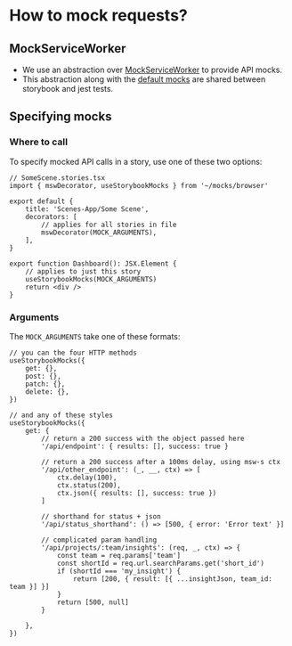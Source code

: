 
<Meta title=" How to mock requests?" />

# How to mock requests?

## MockServiceWorker

-   We use an abstraction over [MockServiceWorker](https://mswjs.io/) to provide API mocks.
-   This abstraction along with the
    [default mocks](https://github.com/PostHog/posthog/blob/master/frontend/src/mocks/handlers.ts#L7) are shared between storybook and jest tests.

## Specifying mocks

### Where to call

To specify mocked API calls in a story, use one of these two options:

```tsx
// SomeScene.stories.tsx
import { mswDecorator, useStorybookMocks } from '~/mocks/browser'

export default {
    title: 'Scenes-App/Some Scene',
    decorators: [
        // applies for all stories in file
        mswDecorator(MOCK_ARGUMENTS),
    ],
}

export function Dashboard(): JSX.Element {
    // applies to just this story
    useStorybookMocks(MOCK_ARGUMENTS)
    return <div />
}
```

### Arguments

The `MOCK_ARGUMENTS` take one of these formats:

```tsx
// you can the four HTTP methods
useStorybookMocks({
    get: {},
    post: {},
    patch: {},
    delete: {},
})

// and any of these styles
useStorybookMocks({
    get: {
        // return a 200 success with the object passed here
        '/api/endpoint': { results: [], success: true }

        // return a 200 success after a 100ms delay, using msw-s ctx
        '/api/other_endpoint': (_, __, ctx) => [
            ctx.delay(100),
            ctx.status(200),
            ctx.json({ results: [], success: true })
        ]

        // shorthand for status + json
        '/api/status_shorthand': () => [500, { error: 'Error text' }]

        // complicated param handling
        '/api/projects/:team/insights': (req, _, ctx) => {
            const team = req.params['team']
            const shortId = req.url.searchParams.get('short_id')
            if (shortId === 'my_insight') {
                return [200, { result: [{ ...insightJson, team_id: team }] }]
            }
            return [500, null]
        }

    },
})

```

